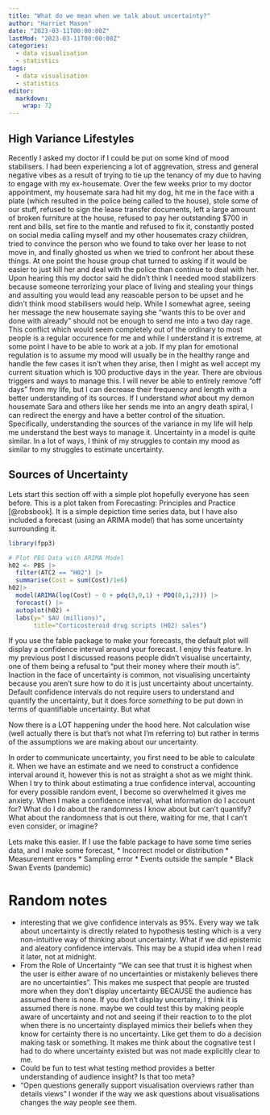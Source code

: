 ```yaml
---
title: "What do we mean when we talk about uncertainty?"
author: "Harriet Mason"
date: "2023-03-11T00:00:00Z"
lastMod: "2023-03-11T00:00:00Z"
categories:
  - data visualisation
  - statistics
tags:
  - data visualisation
  - statistics
editor: 
  markdown: 
    wrap: 72
---
```


## High Variance Lifestyles
Recently I asked my doctor if I could be put on some kind of mood stabilisers. I had been experiencing a lot of aggrevation, stress and general negative vibes as a result of trying to tie up the tenancy of my due to having to engage with my ex-housemate. Over the few weeks prior to my doctor appointment, my housemate sara had hit my dog, hit me in the face with a plate (which resulted in the police being called to the house), stole some of our stuff, refused to sign the lease transfer documents, left a large amount of broken furniture at the house, refused to pay her outstanding $700 in rent and bills, set fire to the mantle and refused to fix it, constantly posted on social media calling myself and my other housemates crazy children, tried to convince the person who we found to take over her lease to not move in, and finally ghosted us when we tried to confront her about these things. At one point the house group chat turned to asking if it would be easier to just kill her and deal with the police than continue to deal with her. Upon hearing this my doctor said he didn't think I needed mood stabilizers because someone terrorizing your place of living and stealing your things and assulting you would lead any reasoable person to be upset and he didn't think mood stabilisers would help. While I somewhat agree, seeing her message the new housemate saying she "wants this to be over and done with already" should not be enough to send me into a two day rage. This conflict which would seem completely out of the ordinary to most people is a regular occurence for me and while I understand it is extreme, at some point I have to be able to work at a job. If my plan for emotional regulation is to assume my mood will usually be in the healthy range and handle the few cases it isn't when they arise, then I might as well accept my current situation which is 100 productive days in the year. There are obvious triggers and ways to manage this. I will never be able to entirely remove "off days" from my life, but I can decrease their frequency and length with a better understanding of its sources. If I understand *what* about my demon housemate Sara and others like her sends me into an angry death spiral, I can redirect the energy and have a better control of the situation. Specifically, understanding the sources of the variance in my life will help me understand the best ways to manage it. Uncertainty in a model is quite similar. In a lot of ways, I think of my struggles to contain my mood as similar to my struggles to estimate uncertainty.

## Sources of Uncertainty
Lets start this section off with a simple plot hopefully everyone has seen before. This is a plot taken from Forecasting: Principles and Practice [@robsbook]. It is a simple depiction time series data, but I have also included a forecast (using an ARIMA model) that has some uncertainty surrounding it.

```r
library(fpp3)

# Plot PBS Data with ARIMA Model
h02 <- PBS |>
  filter(ATC2 == "H02") |>
  summarise(Cost = sum(Cost)/1e6) 
h02|>
  model(ARIMA(log(Cost) ~ 0 + pdq(3,0,1) + PDQ(0,1,2))) |>
  forecast() |>
  autoplot(h02) +
  labs(y=" $AU (millions)",
       title="Corticosteroid drug scripts (H02) sales")
```

If you use the fable package to make your forecasts, the default plot will display a confidence interval around your forecast. I enjoy this feature. In my previous post I discussed reasons people didn't visualise uncertainty, one of them being a refusal to "put their money where their mouth is". Inaction in the face of uncertainty is common, not visualising uncertainty because you aren't sure how to do it is just uncertainty about uncertainty. Default confidence intervals do not require users to understand and quantify the uncertainty, but it does force *something* to be put down in terms of quantifiable uncertainty. But what

Now there is a LOT happening under the hood here. Not calculation wise (well actually there is but that's not what I'm referring to) but rather in terms of the assumptions we are making about our uncertainty.


In order to communicate uncertainty, you first need to be able to calculate it. When we have an estimate and we need to construct a confidence interval around it, however this is not as straight a shot as we might think. When I try to think about estimating a true confidence interval, accounting for every possible random event, I become so overwhelmed it gives me anxiety. When I make a confidence interval, what information do I account for? What do I do about the randomness I know about but can't quantify? What about the randomness that is out there, waiting for me, that I can't even consider, or imagine? 

Lets make this easier. If I use the fable package to  have some time series data, and I make some forecast, 
* Incorrect model or distribution
* Measurement errors
* Sampling error
* Events outside the sample
* Black Swan Events (pandemic)

# Random notes
- interesting that we give confidence intervals as 95%. Every way we talk about uncertainty is directly related to hypothesis testing which is a very non-intuitive way of thinking about uncertainty. What if we did epistemic and aleatory confidence intervals. This may be a stupid idea when I read it later, not at midnight.
- From the Role of Uncertainty "We can see that trust it is highest when the user is either aware of no uncertainties or mistakenly believes there are no uncertainties". This makes me suspect that people are trusted more when they don't display uncertainty BECAUSE the audience has assumed there is none.  If you don't display uncertainy, I think it is assumed there is none. maybe we could test this by making people aware of uncertainty and not and seeing if their reaction to to the plot when there is no uncertainty displayed mimics their beliefs when they know for certainty there is no uncertainty. Like get them to do a decision making task or something. It makes me think about the cognative test I had to do where uncertainty existed but was not made explicitly clear to me.
- Could be fun to test what testing method provides a better understanding of audience insight? Is that too meta?
- "Open questions generally support visualisation overviews rather than details views" I wonder if the way we ask questions about visualisations changes the way people see them.